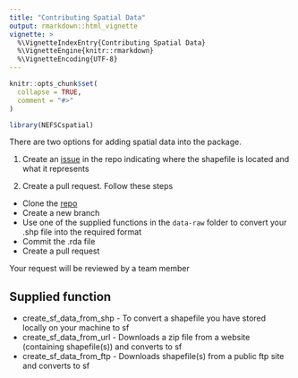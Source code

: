 ```yaml
---
title: "Contributing Spatial Data"
output: rmarkdown::html_vignette
vignette: >
  %\VignetteIndexEntry{Contributing Spatial Data}
  %\VignetteEngine{knitr::rmarkdown}
  %\VignetteEncoding{UTF-8}
---
```


```r
knitr::opts_chunk$set(
  collapse = TRUE,
  comment = "#>"
)
```

```r
library(NEFSCspatial)
```

There are two options for adding spatial data into the package.

1. Create an [issue](https://github.com/andybeet/NEFSCspatial/issues) in the repo indicating where the shapefile is located and what it represents 

2. Create a pull request. Follow these steps

* Clone the [repo](https://github.com/andybeet/NEFSCspatial)
* Create a new branch
* Use one of the supplied functions in the `data-raw` folder to convert your .shp file into the required format
* Commit the .rda file
* Create a pull request

Your request will be reviewed by a team member

## Supplied function

*   create_sf_data_from_shp - To convert a shapefile you have stored locally on your machine to sf
*   create_sf_data_from_url - Downloads a zip file from a website (containing shapefile(s)) and converts to sf
*   create_sf_data_from_ftp - Downloads shapefile(s) from a public ftp site and converts to sf
